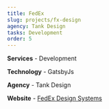 ```yaml
---
title: FedEx
slug: projects/fx-design
agency: Tank Design
tasks: Development
order: 5
---
```


<div class="intro">

**Services** - Development 

**Technology** - GatsbyJs

**Agency** - Tank Design

**Website** - <a href="http://design.fedex.com/" target="_blank" rel="noreferrer noopener">FedEx Design Systems</a>

</div>